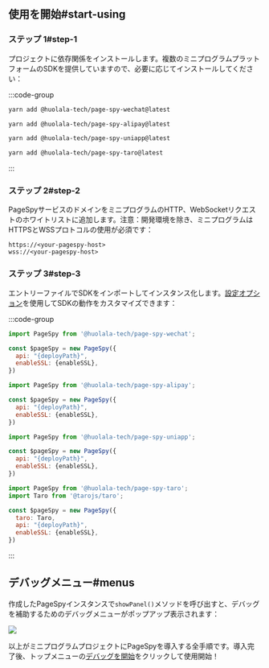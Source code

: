 
## 使用を開始#start-using

### ステップ 1#step-1

プロジェクトに依存関係をインストールします。複数のミニプログラムプラットフォームのSDKを提供していますので、必要に応じてインストールしてください：

:::code-group

```bash wechat
yarn add @huolala-tech/page-spy-wechat@latest
```

```bash alipay
yarn add @huolala-tech/page-spy-alipay@latest
```

```bash uniapp
yarn add @huolala-tech/page-spy-uniapp@latest
```

```bash taro
yarn add @huolala-tech/page-spy-taro@latest
```

:::


### ステップ 2#step-2

PageSpyサービスのドメインをミニプログラムのHTTP、WebSocketリクエストのホワイトリストに追加します。注意：開発環境を除き、ミニプログラムはHTTPSとWSSプロトコルの使用が必須です：

```
https://<your-pagespy-host>
wss://<your-pagespy-host>
```

### ステップ 3#step-3

エントリーファイルでSDKをインポートしてインスタンス化します。[設定オプション]({VITE_SDK_WECHAT_REPO})を使用してSDKの動作をカスタマイズできます：

:::code-group

```js wechat
import PageSpy from '@huolala-tech/page-spy-wechat';

const $pageSpy = new PageSpy({
  api: "{deployPath}",
  enableSSL: {enableSSL},
})
```

```js alipay
import PageSpy from '@huolala-tech/page-spy-alipay';

const $pageSpy = new PageSpy({
  api: "{deployPath}",
  enableSSL: {enableSSL},
})
```

```js uniapp
import PageSpy from '@huolala-tech/page-spy-uniapp';

const $pageSpy = new PageSpy({
  api: "{deployPath}",
  enableSSL: {enableSSL},
})
```

```js taro
import PageSpy from '@huolala-tech/page-spy-taro';
import Taro from '@tarojs/taro';

const $pageSpy = new PageSpy({
  taro: Taro,
  api: "{deployPath}",
  enableSSL: {enableSSL},
})
```

:::

## デバッグメニュー#menus

作成したPageSpyインスタンスで`showPanel()`メソッドを呼び出すと、デバッグを補助するためのデバッグメニューがポップアップ表示されます：

<a href={mpPanelImg} target="_blank">
  <img src={mpPanelImg} style={{ maxWidth: 320 }} />
</a>

以上がミニプログラムプロジェクトにPageSpyを導入する全手順です。導入完了後、トップメニューの<Tooltip title="メニューはデフォルトで非表示、デプロイ後に表示されます" color="purple"><a href="javascript:void(0)">デバッグを開始</a></Tooltip>をクリックして使用開始！
